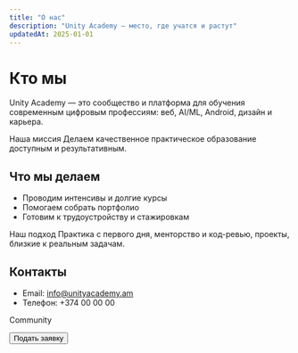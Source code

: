 ```yaml
---
title: "О нас"
description: "Unity Academy — место, где учатся и растут"
updatedAt: 2025-01-01
---
```


# Кто мы

Unity Academy — это сообщество и платформа для обучения современным цифровым профессиям: веб, AI/ML, Android, дизайн и карьера.

<Alert>
  <AlertTitle>Наша миссия</AlertTitle>
  <AlertDescription>
    Делаем качественное практическое образование доступным и результативным.
  </AlertDescription>
</Alert>

## Что мы делаем

- Проводим интенсивы и долгие курсы
- Помогаем собрать портфолио
- Готовим к трудоустройству и стажировкам

<Card>
  <CardHeader>
    <CardTitle>Наш подход</CardTitle>
  </CardHeader>
  <CardContent>
    Практика с первого дня, менторство и код-ревью, проекты, близкие к реальным задачам.
  </CardContent>
</Card>

## Контакты

- Email: info@unityacademy.am
- Телефон: +374 00 00 00

<Badge>Community</Badge>

<div className="mt-4">
  <Button asChild>
    <Link href="/ru/apply">Подать заявку</Link>
  </Button>
</div> 
